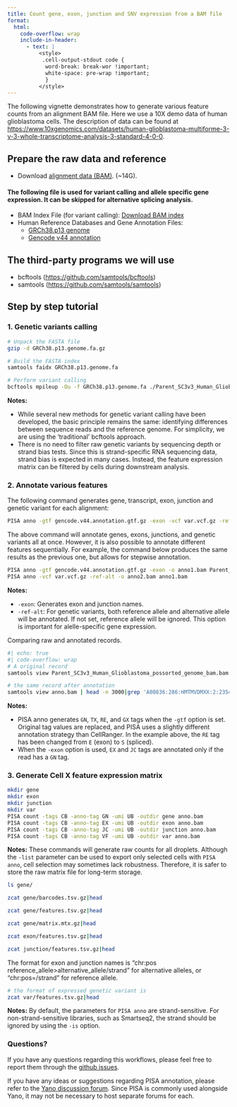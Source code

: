 ```yaml
---
title: Count gene, exon, junction and SNV expression from a BAM file
format:
  html:
    code-overflow: wrap
    include-in-header:
      - text: |
          <style>
           .cell-output-stdout code {
            word-break: break-wor !important;
            white-space: pre-wrap !important;
            }
          </style>
---
```


The following vignette demonstrates how to generate various feature counts from an alignment BAM file. Here we use a 10X demo data of human glioblastoma cells. The description of data can be found at <https://www.10xgenomics.com/datasets/human-glioblastoma-multiforme-3-v-3-whole-transcriptome-analysis-3-standard-4-0-0>.

## Prepare the raw data and reference

-   Download [alignment data (BAM)](https://cf.10xgenomics.com/samples/cell-exp/4.0.0/Parent_SC3v3_Human_Glioblastoma/Parent_SC3v3_Human_Glioblastoma_possorted_genome_bam.bam). (~14G).

#### The following file is used for variant calling and allele specific gene expression. It can be skipped for alternative splicing analysis.
- BAM Index File (for variant calling):
[Download BAM index](https://cf.10xgenomics.com/samples/cell-exp/4.0.0/Parent_SC3v3_Human_Glioblastoma/Parent_SC3v3_Human_Glioblastoma_possorted_genome_bam.bam.bai)
- Human Reference Databases and Gene Annotation Files:
    - [GRCh38.p13 genome](https://ftp.ebi.ac.uk/pub/databases/gencode/Gencode_human/release_32/GRCh38.p13.genome.fa.gz)
    - [Gencode v44 annotation](https://ftp.ebi.ac.uk/pub/databases/gencode/Gencode_human/release_44/gencode.v44.annotation.gtf.gz)


## The third-party programs we will use

-   bcftools (<https://github.com/samtools/bcftools>)
-   samtools (<https://github.com/samtools/samtools>)

## Step by step tutorial

### 1. Genetic variants calling

``` bash
# Unpack the FASTA file
gzip -d GRCh38.p13.genome.fa.gz

# Build the FASTA index
samtools faidx GRCh38.p13.genome.fa

# Perform variant calling
bcftools mpileup -Ou -f GRCh38.p13.genome.fa ./Parent_SC3v3_Human_Glioblastoma_possorted_genome_bam.bam  | bcftools call -vmO z -o var.vcf.gz
```

**Notes:**

  - While several new methods for genetic variant calling have been developed, the basic principle remains the same: identifying differences between sequence reads and the reference genome. For simplicity, we are using the 'traditional' bcftools approach.
  - There is no need to filter raw genetic variants by sequencing depth or strand bias tests. Since this is strand-specific RNA sequencing data, strand bias is expected in many cases. Instead, the feature expression matrix can be filtered by cells during downstream analysis.

### 2. Annotate various features

The following command generates gene, transcript, exon, junction and genetic variant for each alignment:
``` bash
PISA anno -gtf gencode.v44.annotation.gtf.gz -exon -vcf var.vcf.gz -ref-alt -o anno.bam Parent_SC3v3_Human_Glioblastoma_possorted_genome_bam.bam 
```

The above command will annotate genes, exons, junctions, and genetic variants all at once. However, it is also possible to annotate different features sequentially. For example, the command below produces the same results as the previous one, but allows for stepwise annotation.

```bash
PISA anno -gtf gencode.v44.annotation.gtf.gz -exon -o anno1.bam Parent_SC3v3_Human_Glioblastoma_possorted_genome_bam.bam 
PISA anno -vcf var.vcf.gz -ref-alt -o anno2.bam anno1.bam
```
**Notes:**

  - `-exon`: Generates exon and junction names.
  - `-ref-alt`: For genetic variants, both reference allele and alternative allele will be annotated. If not set, reference allele will be ignored. This option is important for alelle-specific gene expression.

Comparing raw and annotated records.
```bash
#| echo: true
#| code-overflow: wrap
# A original record
samtools view Parent_SC3v3_Human_Glioblastoma_possorted_genome_bam.bam  |head -n 3000|grep 'A00836:286:HMTMVDMXX:2:2354:8422:1391'
```
```bash
# the same record after annotation
samtools view anno.bam | head -n 3000|grep 'A00836:286:HMTMVDMXX:2:2354:8422:1391'
```

**Notes:**

  - PISA anno generates `GN`, `TX`, `RE`, and `GX` tags when the `-gtf` option is set. Original tag values are replaced, and PISA uses a slightly different annotation strategy than CellRanger. In the example above, the `RE` tag has been changed from `E` (exon) to `S` (spliced).
  - When the `-exon` option is used, `EX` and `JC` tags are annotated only if the read has a `GN` tag.

### 3. Generate Cell X feature expression matrix

``` bash
mkdir gene
mkdir exon
mkdir junction
mkdir var
PISA count -tags CB -anno-tag GN -umi UB -outdir gene anno.bam
PISA count -tags CB -anno-tag EX -umi UB -outdir exon anno.bam
PISA count -tags CB -anno-tag JC -umi UB -outdir junction anno.bam
PISA count -tags CB -anno-tag VF -umi UB -outdir var anno.bam
```


**Notes:**  These commands will generate raw counts for all droplets. Although the `-list` parameter can be used to export only selected cells with `PISA anno`, cell selection may sometimes lack robustness. Therefore, it is safer to store the raw matrix file for long-term storage.

```bash
ls gene/
```

```bash
zcat gene/barcodes.tsv.gz|head
```
```bash
zcat gene/features.tsv.gz|head
```
```bash
zcat gene/matrix.mtx.gz|head
```


```bash
zcat exon/features.tsv.gz|head
```

```bash
zcat junction/features.tsv.gz|head
```

The format for exon and junction names is "chr:pos reference_allele>alternative_allele/strand" for alternative alleles, or "chr:pos=/strand" for reference allele.
```bash
# the format of expressed genetic variant is 
zcat var/features.tsv.gz|head
```
**Notes:** By default, the parameters for `PISA anno` are strand-sensitive. For non-strand-sensitive libraries, such as Smartseq2, the strand should be ignored by using the `-is` option.

### Questions?
If you have any questions regarding this workflows, please feel free to report them through the [github issues](https://github.com/shiquan/PISA/issues).

If you have any ideas or suggestions regarding PISA annotation, please refer to the [Yano discussion forum](https://github.com/shiquan/Yano/discussions). Since PISA is commonly used alongside Yano, it may not be necessary to host separate forums for each.

